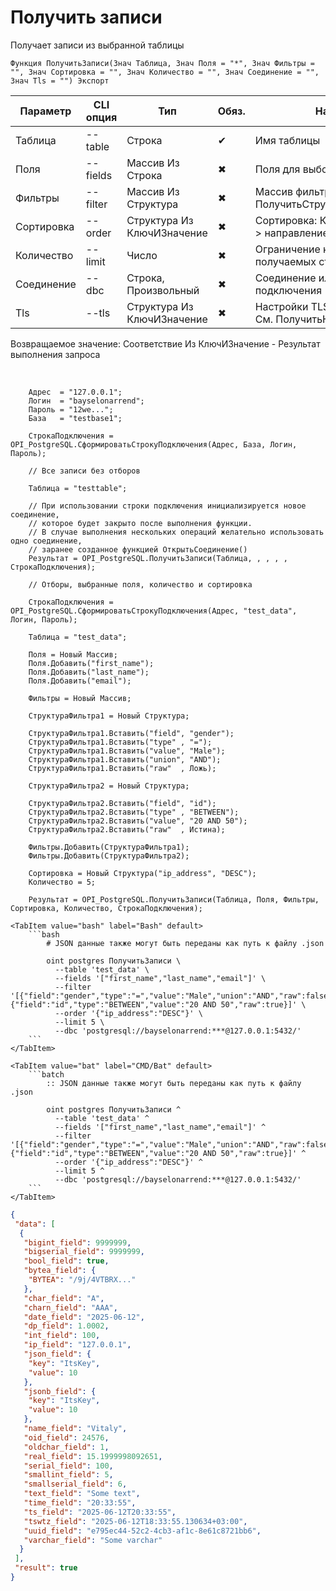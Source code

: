 ﻿---
sidebar_position: 12
description: Получить записи и другие функции для работы с PostgreSQL в Открытом пакете интеграций - бесплатной open-source библиотеке интеграций для 1С:Предприятие 8, OneScript и CLI
keywords: [1C, 1С, 1С:Предприятие, 1С:Предприятие 8.3, API, Интеграция, Сервисы, Обмен, OneScript, CLI, PostgreSQL]
---


# Получить записи
 Получает записи из выбранной таблицы



`Функция ПолучитьЗаписи(Знач Таблица, Знач Поля = "*", Знач Фильтры = "", Знач Сортировка = "", Знач Количество = "", Знач Соединение = "", Знач Tls = "") Экспорт`

  | Параметр | CLI опция | Тип | Обяз. | Назначение |
  |-|-|-|-|-|
  | Таблица | --table | Строка | &#x2714; | Имя таблицы |
  | Поля | --fields | Массив Из Строка | &#x2716; | Поля для выборки |
  | Фильтры | --filter | Массив Из Структура | &#x2716; | Массив фильтров. См. ПолучитьСтруктуруФильтраЗаписей |
  | Сортировка | --order | Структура Из КлючИЗначение | &#x2716; | Сортировка: Ключ > поле, Значение > направление (ASC, DESC) |
  | Количество | --limit | Число | &#x2716; | Ограничение количества получаемых строк |
  | Соединение | --dbc | Строка, Произвольный | &#x2716; | Соединение или строка подключения |
  | Tls | --tls | Структура Из КлючИЗначение | &#x2716; | Настройки TLS, если необходимо. См. ПолучитьНастройкиTls |

  
  Возвращаемое значение:   Соответствие Из КлючИЗначение - Результат выполнения запроса

<br/>




```bsl title="Пример использования для 1С:Предприятие/OneScript"
    Адрес  = "127.0.0.1";
    Логин  = "bayselonarrend";
    Пароль = "12we...";
    База   = "testbase1";

    СтрокаПодключения = OPI_PostgreSQL.СформироватьСтрокуПодключения(Адрес, База, Логин, Пароль);

    // Все записи без отборов

    Таблица = "testtable";

    // При использовании строки подключения инициализируется новое соединение,
    // которое будет закрыто после выполнения функции.
    // В случае выполнения нескольких операций желательно использовать одно соединение,
    // заранее созданное функцией ОткрытьСоединение()
    Результат = OPI_PostgreSQL.ПолучитьЗаписи(Таблица, , , , , СтрокаПодключения);

    // Отборы, выбранные поля, количество и сортировка

    СтрокаПодключения = OPI_PostgreSQL.СформироватьСтрокуПодключения(Адрес, "test_data", Логин, Пароль);

    Таблица = "test_data";

    Поля = Новый Массив;
    Поля.Добавить("first_name");
    Поля.Добавить("last_name");
    Поля.Добавить("email");

    Фильтры = Новый Массив;

    СтруктураФильтра1 = Новый Структура;

    СтруктураФильтра1.Вставить("field", "gender");
    СтруктураФильтра1.Вставить("type" , "=");
    СтруктураФильтра1.Вставить("value", "Male");
    СтруктураФильтра1.Вставить("union", "AND");
    СтруктураФильтра1.Вставить("raw"  , Ложь);

    СтруктураФильтра2 = Новый Структура;

    СтруктураФильтра2.Вставить("field", "id");
    СтруктураФильтра2.Вставить("type" , "BETWEEN");
    СтруктураФильтра2.Вставить("value", "20 AND 50");
    СтруктураФильтра2.Вставить("raw"  , Истина);

    Фильтры.Добавить(СтруктураФильтра1);
    Фильтры.Добавить(СтруктураФильтра2);

    Сортировка = Новый Структура("ip_address", "DESC");
    Количество = 5;

    Результат = OPI_PostgreSQL.ПолучитьЗаписи(Таблица, Поля, Фильтры, Сортировка, Количество, СтрокаПодключения);
```
    

 <Tabs>
  
    <TabItem value="bash" label="Bash" default>
        ```bash
            # JSON данные также могут быть переданы как путь к файлу .json
            
            oint postgres ПолучитьЗаписи \
              --table 'test_data' \
              --fields '["first_name","last_name","email"]' \
              --filter '[{"field":"gender","type":"=","value":"Male","union":"AND","raw":false},{"field":"id","type":"BETWEEN","value":"20 AND 50","raw":true}]' \
              --order '{"ip_address":"DESC"}' \
              --limit 5 \
              --dbc 'postgresql://bayselonarrend:***@127.0.0.1:5432/'
        ```
    </TabItem>
  
    <TabItem value="bat" label="CMD/Bat" default>
        ```batch
            :: JSON данные также могут быть переданы как путь к файлу .json
            
            oint postgres ПолучитьЗаписи ^
              --table 'test_data' ^
              --fields '["first_name","last_name","email"]' ^
              --filter '[{"field":"gender","type":"=","value":"Male","union":"AND","raw":false},{"field":"id","type":"BETWEEN","value":"20 AND 50","raw":true}]' ^
              --order '{"ip_address":"DESC"}' ^
              --limit 5 ^
              --dbc 'postgresql://bayselonarrend:***@127.0.0.1:5432/'
        ```
    </TabItem>
</Tabs>


```json title="Результат"
{
 "data": [
  {
   "bigint_field": 9999999,
   "bigserial_field": 9999999,
   "bool_field": true,
   "bytea_field": {
    "BYTEA": "/9j/4VTBRX..."
   },
   "char_field": "A",
   "charn_field": "AAA",
   "date_field": "2025-06-12",
   "dp_field": 1.0002,
   "int_field": 100,
   "ip_field": "127.0.0.1",
   "json_field": {
    "key": "ItsKey",
    "value": 10
   },
   "jsonb_field": {
    "key": "ItsKey",
    "value": 10
   },
   "name_field": "Vitaly",
   "oid_field": 24576,
   "oldchar_field": 1,
   "real_field": 15.1999998092651,
   "serial_field": 100,
   "smallint_field": 5,
   "smallserial_field": 6,
   "text_field": "Some text",
   "time_field": "20:33:55",
   "ts_field": "2025-06-12T20:33:55",
   "tswtz_field": "2025-06-12T18:33:55.130634+03:00",
   "uuid_field": "e795ec44-52c2-4cb3-af1c-8e61c8721bb6",
   "varchar_field": "Some varchar"
  }
 ],
 "result": true
}
```
